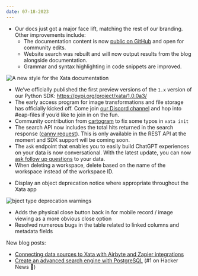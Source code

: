 ```yaml
---
date: 07-18-2023
---
```


- Our docs just got a major face lift, matching the rest of our branding. Other improvements include:
  - The documentation content is now [public on GitHub](https://github.com/xataio/mdx-docs) and open for community edits.
  - Website search was rebuilt and will now output results from the blog alongside documentation.
  - Grammar and syntax highlighting in code snippets are improved.

![A new style for the Xata documentation](images/2023-07-18-01-docs.png)

- We’ve officially published the first preview versions of the `1.x` version of our Python SDK: https://pypi.org/project/xata/1.0.0a3/
- The early access program for image transformations and file storage has officially kicked off. Come join [our Discord channel](http://xata.io/discord) and hop into #eap-files if you’d like to join in on the fun.
- Community contribution from [cartogram](https://github.com/cartogram) to fix some typos in `xata init`
- The search API now includes the total hits returned in the search response ([canny request](https://xata.canny.io/feature-requests/p/include-total-hits-in-search-response)). This is only available in the REST API at the moment and SDK support will be coming soon.
- The `ask` endpoint that enables you to easily build ChatGPT experiences on your data is now conversational. With the latest update, you can now [ask follow up questions](https://xata.io/docs/api-reference/db/db_branch_name/tables/table_name/ask/session_id#ask-follow-up-questions-of-your-data) to your data.
- When deleting a workspace, delete based on the name of the workspace instead of the workspace ID.

<ArticleVideo platform="html" src="https://github.com/xataio/mdx-changelog/raw/main/images/2023-07-18-02-delete.mov" />

- Display an object deprecation notice where appropriate throughout the Xata app

![bject type deprecation warnings](images/2023-07-18-03-object.png)

- Adds the physical close button back in for mobile record / image viewing as a more obvious close option
- Resolved numerous bugs in the table related to linked columns and metadata fields

New blog posts:

- [Connecting data sources to Xata with Airbyte and Zapier integrations](https://xata.io/blog/connecting-data-sources-xata-airbyte-zapier-integrations)
- [Create an advanced search engine with PostgreSQL](https://xata.io/blog/postgres-full-text-search-engine) (#1 on Hacker News 🎉)
